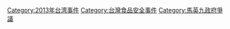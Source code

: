 {{catmore}}
[[Category:2013年台湾事件|Category:2013年台湾事件]]
[[Category:台灣食品安全事件|Category:台灣食品安全事件]]
[[Category:馬英九政府爭議|Category:馬英九政府爭議]]